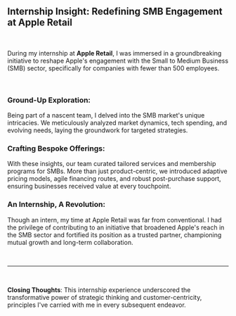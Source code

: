 ## Internship Insight: Redefining SMB Engagement at Apple Retail

</br>

During my internship at **Apple Retail**, I was immersed in a groundbreaking initiative to reshape Apple's engagement with the Small to Medium Business (SMB) sector, specifically for companies with fewer than 500 employees.

</br>

### Ground-Up Exploration:

Being part of a nascent team, I delved into the SMB market's unique intricacies. We meticulously analyzed market dynamics, tech spending, and evolving needs, laying the groundwork for targeted strategies.

### Crafting Bespoke Offerings:

With these insights, our team curated tailored services and membership programs for SMBs. More than just product-centric, we introduced adaptive pricing models, agile financing routes, and robust post-purchase support, ensuring businesses received value at every touchpoint.

### An Internship, A Revolution:

Though an intern, my time at Apple Retail was far from conventional. I had the privilege of contributing to an initiative that broadened Apple's reach in the SMB sector and fortified its position as a trusted partner, championing mutual growth and long-term collaboration.

</br>

---

</br>

**Closing Thoughts**: This internship experience underscored the transformative power of strategic thinking and customer-centricity, principles I've carried with me in every subsequent endeavor.
